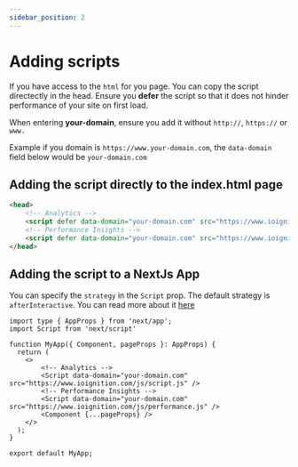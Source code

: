 ```yaml
---
sidebar_position: 2
---
```


# Adding scripts

If you have access to the `html` for you page. You can copy the script directectly in the head. Ensure 
you **defer** the script so that it does not hinder performance of your site on first load.

When entering **your-domain**, ensure you add it without `http://`, `https://` or `www.`

Example if you domain is `https://www.your-domain.com`, the `data-domain` field below would be 
`your-domain.com`


## Adding the script directly to the index.html page

```html title="index.html"
<head>
    <!-- Analytics -->
    <script defer data-domain="your-domain.com" src="https://www.ioignition.com/js/script.js" />
    <!-- Performance Insights -->
    <script defer data-domain="your-domain.com" src="https://www.ioignition.com/js/performance.js" />
</head>

```

## Adding the script to a NextJs App

You can specify the `strategy` in the `Script` prop. The default strategy is `afterInteractive`. You can 
read more about it [here](https://nextjs.org/docs/app/api-reference/components/script#strategy)

```tsx title="app.tsx"
import type { AppProps } from 'next/app';
import Script from 'next/script'

function MyApp({ Component, pageProps }: AppProps) {
  return (
    <>
        <!-- Analytics -->
        <Script data-domain="your-domain.com" src="https://www.ioignition.com/js/script.js" />
        <!-- Performance Insights -->
        <Script data-domain="your-domain.com" src="https://www.ioignition.com/js/performance.js" />
        <Component {...pageProps} />
    </>
  );
}

export default MyApp;
```
